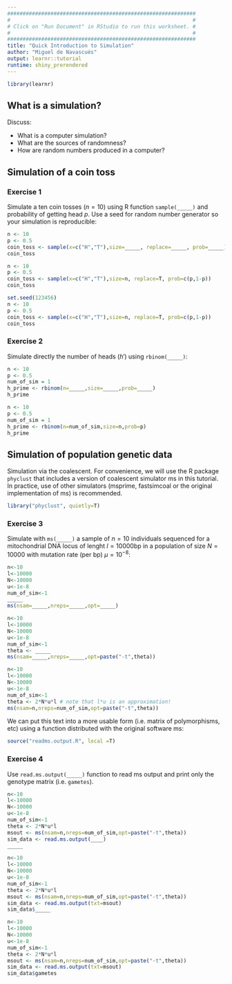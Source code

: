 ```yaml
---
#############################################################
#                                                           #
# Click on "Run Document" in RStudio to run this worksheet. #
#                                                           #
#############################################################
title: "Quick Introduction to Simulation"
author: "Miguel de Navascués"
output: learnr::tutorial
runtime: shiny_prerendered
---
```


```r
library(learnr)
```

## What is a simulation?

Discuss:

- What is a computer simulation?
- What are the sources of randomness?
- How are random numbers produced in a computer?

## Simulation of a coin toss

### Exercise 1

Simulate a ten coin tosses ($n=10$) using R function `sample(_____)` and probability of getting head $p$. Use a seed for random number generator so your simulation is reproducible:


```r
n <- 10
p <- 0.5
coin_toss <- sample(x=c("H","T"),size=_____, replace=_____, prob=_____)
coin_toss
```

```r
n <- 10
p <- 0.5
coin_toss <- sample(x=c("H","T"),size=n, replace=T, prob=c(p,1-p))
coin_toss
```

```r
set.seed(123456)
n <- 10
p <- 0.5
coin_toss <- sample(x=c("H","T"),size=n, replace=T, prob=c(p,1-p))
coin_toss
```

### Exercise 2

Simulate directly the number of heads ($h'$) using `rbinom(_____)`:

```r
n <- 10
p <- 0.5
num_of_sim = 1
h_prime <- rbinom(n=_____,size=_____,prob=_____)
h_prime
```

```r
n <- 10
p <- 0.5
num_of_sim = 1
h_prime <- rbinom(n=num_of_sim,size=n,prob=p)
h_prime
```



## Simulation of population genetic data

Simulation via the coalescent. For convenience, we will use the R package `phyclust` that includes a version of coalescent simulator ms in this tutorial. In practice, use of other simulators (msprime, fastsimcoal or the original implementation of ms) is recommended.

```r
library("phyclust", quietly=T)
```

### Exercise 3

Simulate with `ms(_____)` a sample of $n=10$ individuals sequenced for a mitochondrial DNA locus of lenght $l=10000$bp in a population of size $N=10000$ with mutation rate (per bp) $\mu=10^{-8}$:

```r
n<-10
l<-10000
N<-10000
u<-1e-8
num_of_sim<-1
_____
ms(nsam=_____,nreps=_____,opt=_____)
```

```r
n<-10
l<-10000
N<-10000
u<-1e-8
num_of_sim<-1
theta <- _____
ms(nsam=_____,nreps=_____,opt=paste("-t",theta))
```


```r
n<-10
l<-10000
N<-10000
u<-1e-8
num_of_sim<-1
theta <- 2*N*u*l # note that l*u is an approximation!
ms(nsam=n,nreps=num_of_sim,opt=paste("-t",theta))
```

We can put this text into a more usable form (i.e. matrix of polymorphisms, etc) using a function distributed with the original software ms:

```r
source("readms.output.R", local =T)
```

### Exercise 4

Use `read.ms.output(_____)` function to read ms output and print only the genotype matrix (i.e. `gametes`).

```r
n<-10
l<-10000
N<-10000
u<-1e-8
num_of_sim<-1
theta <- 2*N*u*l 
msout <- ms(nsam=n,nreps=num_of_sim,opt=paste("-t",theta))
sim_data <- read.ms.output(____)
_____
```

```r
n<-10
l<-10000
N<-10000
u<-1e-8
num_of_sim<-1
theta <- 2*N*u*l 
msout <- ms(nsam=n,nreps=num_of_sim,opt=paste("-t",theta))
sim_data <- read.ms.output(txt=msout)
sim_data$_____
```



```r
n<-10
l<-10000
N<-10000
u<-1e-8
num_of_sim<-1
theta <- 2*N*u*l
msout <- ms(nsam=n,nreps=num_of_sim,opt=paste("-t",theta))
sim_data <- read.ms.output(txt=msout)
sim_data$gametes
```




